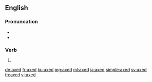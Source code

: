 ==English==

===Pronuncation===
* {{IPA|/ækst/|lang=en}}
* {{homophones|aksed|lang=en}}

===Verb===
{{head|en|verb form}}

# {{en-past of|axe}}

[[de:axed]]
[[fr:axed]]
[[ku:axed]]
[[mg:axed]]
[[ml:axed]]
[[ja:axed]]
[[simple:axed]]
[[sv:axed]]
[[th:axed]]
[[vi:axed]]